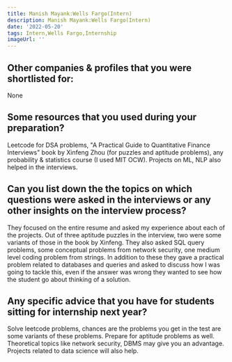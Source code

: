 ```yaml
---
title: Manish Mayank:Wells Fargo(Intern)
description: Manish Mayank:Wells Fargo(Intern)
date: '2022-05-20'
tags: Intern,Wells Fargo,Internship
imageUrl: ''
---
```


## Other companies & profiles that you were shortlisted for:
None

## Some resources that you used during your preparation?
Leetcode for DSA problems, "A Practical Guide to Quantitative Finance Interviews" book by Xinfeng Zhou (for puzzles and aptitude problems), any probability & statistics course (I used MIT OCW). Projects on ML, NLP also helped in the interviews.

## Can you list down the the topics on which questions were asked in the interviews or any other insights on the interview process?
They focused on the entire resume and asked my experience about each of the projects.
Out of three aptitude puzzles in the interview, two were some variants of those in the book by Xinfeng.
They also asked SQL query problems, some conceptual problems from network security, one medium level coding problem from strings. 
In addition to these they gave a practical problem related to databases and queries and asked to discuss how I was going to tackle this, even if the answer was wrong they wanted to see how the student go about thinking of a solution.
## Any specific advice that you have for students sitting for internship next year?
Solve leetcode problems, chances are the problems you get in the test are some variants of these problems. Prepare for aptitude problems as well. Theoretical topics like network security, DBMS may give you an advantage. Projects related to data science will also help.

